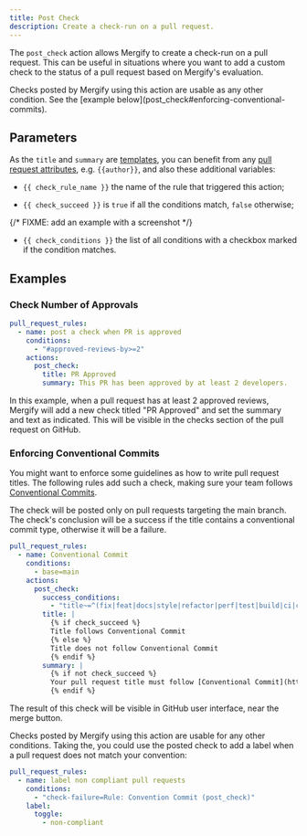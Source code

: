 ```yaml
---
title: Post Check
description: Create a check-run on a pull request.
---
```



The `post_check` action allows Mergify to create a check-run on a pull request.
This can be useful in situations where you want to add a custom check to the
status of a pull request based on Mergify's evaluation.

<Info>
  Checks posted by Mergify using this action are usable as any other condition.
  See the [example below](post_check#enforcing-conventional-commits).
</Info>

## Parameters

<ActionOptionsTable action="post_check" />

As the `title` and `summary` are
[templates](/configuration/data-types#template), you can benefit from any [pull
request attributes](/configuration/conditions#attributes), e.g. `{{author}}`,
and also these additional variables:

- `{{ check_rule_name }}` the name of the rule that triggered this action;

- `{{ check_succeed }}` is `true` if all the conditions match, `false`
  otherwise;

{/* FIXME: add an example with a screenshot */}

- `{{ check_conditions }}` the list of all conditions with a checkbox marked if
  the condition matches.

## Examples

### Check Number of Approvals

```yaml
pull_request_rules:
  - name: post a check when PR is approved
    conditions:
      - "#approved-reviews-by>=2"
    actions:
      post_check:
        title: PR Approved
        summary: This PR has been approved by at least 2 developers.
```

In this example, when a pull request has at least 2 approved reviews, Mergify
will add a new check titled "PR Approved" and set the summary and text as
indicated. This will be visible in the checks section of the pull request on
GitHub.

### Enforcing Conventional Commits

You might want to enforce some guidelines as how to write pull request titles.
The following rules add such a check, making sure your team follows
[Conventional Commits](https://www.conventionalcommits.org/).

The check will be posted only on pull requests targeting the main branch. The
check's conclusion will be a success if the title contains a conventional
commit type, otherwise it will be a failure.

```yaml
pull_request_rules:
  - name: Conventional Commit
    conditions:
      - base=main
    actions:
      post_check:
        success_conditions:
          - "title~=^(fix|feat|docs|style|refactor|perf|test|build|ci|chore|revert)(?:\\(.+\\))?:"
        title: |
          {% if check_succeed %}
          Title follows Conventional Commit
          {% else %}
          Title does not follow Conventional Commit
          {% endif %}
        summary: |
          {% if not check_succeed %}
          Your pull request title must follow [Conventional Commit](https://www.conventionalcommits.org/en/v1.0.0/).
          {% endif %}
```

The result of this check will be visible in GitHub user interface, near the
merge button.

<Screenshot src={postCheckActions} alt="Mergify Post Check" />

Checks posted by Mergify using this action are usable for any other conditions.
Taking the, you could use the posted check to add a label when a pull request
does not match your convention:

```yaml
pull_request_rules:
  - name: label non compliant pull requests 
    conditions:
      - "check-failure=Rule: Convention Commit (post_check)"
    label:
      toggle:
        - non-compliant
```
